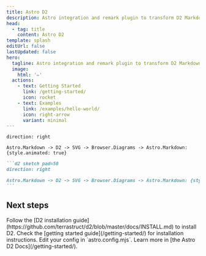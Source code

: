 ```yaml
---
title: Astro D2
description: Astro integration and remark plugin to transform D2 Markdown code blocks into diagrams.
head:
  - tag: title
    content: Astro D2
template: splash
editUrl: false
lastUpdated: false
hero:
  tagline: Astro integration and remark plugin to transform D2 Markdown code blocks into diagrams.
  image:
    html: '✏️'
  actions:
    - text: Getting Started
      link: /getting-started/
      icon: rocket
    - text: Examples
      link: /examples/hello-world/
      icon: right-arrow
      variant: minimal
---
```



<div class="diagram-showcase">

```d2 sketch pad=50
direction: right

Astro.Markdown -> D2 -> SVG -> Browser.Diagrams -> Astro.Markdown: {style.animated: true}
```

</div>
<div class="diagram-showcase-code">

````md
```d2 sketch pad=50
direction: right

Astro.Markdown -> D2 -> SVG -> Browser.Diagrams -> Astro.Markdown: {style.animated: true}
```
````

</div>

## Next steps

<CardGrid stagger>
  <Card title="Install D2" icon="laptop">
    Follow the [D2 installation guide](https://github.com/terrastruct/d2/blob/master/docs/INSTALL.md) to install D2.
  </Card>
  <Card title="Install the integration" icon="puzzle">
    Check the [getting started guide](/getting-started/) for installation instructions.
  </Card>
  <Card title="Configure the integration" icon="setting">
    Edit your config in `astro.config.mjs`.
  </Card>
  <Card title="Read the docs" icon="open-book">
    Learn more in [the Astro D2 Docs](/getting-started/).
  </Card>
</CardGrid>
